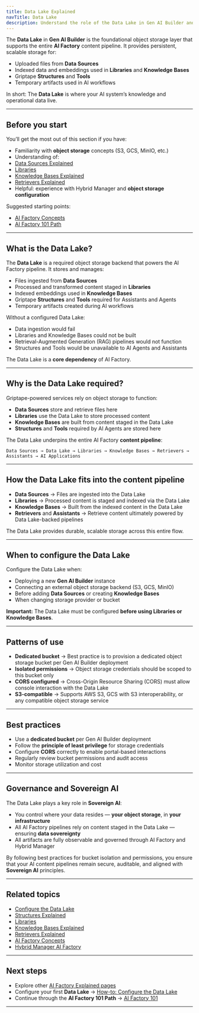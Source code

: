 ```yaml
---
title: Data Lake Explained
navTitle: Data Lake
description: Understand the role of the Data Lake in Gen AI Builder and how it supports AI Factory content pipelines.
---
```


The **Data Lake** in **Gen AI Builder** is the foundational object storage layer that supports the entire **AI Factory** content pipeline.
It provides persistent, scalable storage for:

-   Uploaded files from **Data Sources**
-   Indexed data and embeddings used in **Libraries** and **Knowledge Bases**
-   Griptape **Structures** and **Tools**
-   Temporary artifacts used in AI workflows

In short:
The **Data Lake** is where your AI system’s knowledge and operational data live.

* * *

## Before you start

You’ll get the most out of this section if you have:

-   Familiarity with **object storage** concepts (S3, GCS, MinIO, etc.)
-   Understanding of:
-   [Data Sources Explained](structures-explained)
-   [Libraries](../../gen-ai/builder/libraries/)
-   [Knowledge Bases Explained](knowledge-bases-explained)
-   [Retrievers Explained](retrievers-explained)
-   Helpful: experience with Hybrid Manager and **object storage configuration**

Suggested starting points:

-   [AI Factory Concepts](ai-factory-concepts)
-   [AI Factory 101 Path](../paths/101)

* * *

## What is the Data Lake?

The **Data Lake** is a required object storage backend that powers the AI Factory pipeline.
It stores and manages:

-   Files ingested from **Data Sources**
-   Processed and transformed content staged in **Libraries**
-   Indexed embeddings used in **Knowledge Bases**
-   Griptape **Structures** and **Tools** required for Assistants and Agents
-   Temporary artifacts created during AI workflows

Without a configured Data Lake:

-   Data ingestion would fail
-   Libraries and Knowledge Bases could not be built
-   Retrieval-Augmented Generation (RAG) pipelines would not function
-   Structures and Tools would be unavailable to AI Agents and Assistants

The Data Lake is a **core dependency** of AI Factory.

* * *

## Why is the Data Lake required?

Griptape-powered services rely on object storage to function:

-   **Data Sources** store and retrieve files here
-   **Libraries** use the Data Lake to store processed content
-   **Knowledge Bases** are built from content staged in the Data Lake
-   **Structures** and **Tools** required by AI Agents are stored here

The Data Lake underpins the entire AI Factory **content pipeline**:

```
Data Sources → Data Lake → Libraries → Knowledge Bases → Retrievers → Assistants → AI Applications
```

* * *

## How the Data Lake fits into the content pipeline

-   **Data Sources** → Files are ingested into the Data Lake
-   **Libraries** → Processed content is staged and indexed via the Data Lake
-   **Knowledge Bases** → Built from the indexed content in the Data Lake
-   **Retrievers** and **Assistants** → Retrieve content ultimately powered by Data Lake-backed pipelines

The Data Lake provides durable, scalable storage across this entire flow.

* * *

## When to configure the Data Lake

Configure the Data Lake when:

-   Deploying a new **Gen AI Builder** instance
-   Connecting an external object storage backend (S3, GCS, MinIO)
-   Before adding **Data Sources** or creating **Knowledge Bases**
-   When changing storage provider or bucket

**Important:** The Data Lake must be configured **before using Libraries or Knowledge Bases**.

* * *

## Patterns of use

-   **Dedicated bucket** → Best practice is to provision a dedicated object storage bucket per Gen AI Builder deployment
-   **Isolated permissions** → Object storage credentials should be scoped to this bucket only
-   **CORS configured** → Cross-Origin Resource Sharing (CORS) must allow console interaction with the Data Lake
-   **S3-compatible** → Supports AWS S3, GCS with S3 interoperability, or any compatible object storage service

* * *

## Best practices

-   Use a **dedicated bucket** per Gen AI Builder deployment
-   Follow the **principle of least privilege** for storage credentials
-   Configure **CORS** correctly to enable portal-based interactions
-   Regularly review bucket permissions and audit access
-   Monitor storage utilization and cost

* * *

## Governance and Sovereign AI

The Data Lake plays a key role in **Sovereign AI**:

-   You control where your data resides — **your object storage**, in **your infrastructure**
-   All AI Factory pipelines rely on content staged in the Data Lake — ensuring **data sovereignty**
-   All artifacts are fully observable and governed through AI Factory and Hybrid Manager

By following best practices for bucket isolation and permissions, you ensure that your AI content pipelines remain secure, auditable, and aligned with **Sovereign AI** principles.

* * *

## Related topics

-   [Configure the Data Lake](/edb-postgres-ai/latest/ai-factory/learn/how-to/gen-ai/configure-datalake/)
-   [Structures Explained](structures-explained)
-   [Libraries](../../gen-ai/builder/libraries/)
-   [Knowledge Bases Explained](knowledge-bases-explained)
-   [Retrievers Explained](retrievers-explained)
-   [AI Factory Concepts](ai-factory-concepts)
-   [Hybrid Manager AI Factory](/edb-postgres-ai/latest/hybrid-manager/ai-factory/)

* * *

## Next steps

-   Explore other [AI Factory Explained pages](.)
-   Configure your first **Data Lake** → [How-to: Configure the Data Lake](/edb-postgres-ai/latest/ai-factory/learn/how-to/gen-ai/configure-datalake/)
-   Continue through the **AI Factory 101 Path** → [AI Factory 101](../paths/101)

* * *
